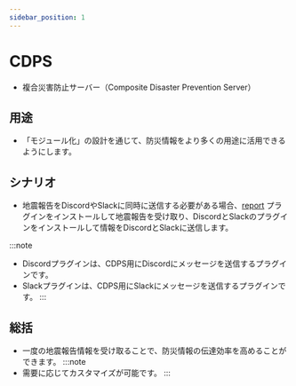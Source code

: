 ```yaml
---
sidebar_position: 1
---
```


# CDPS

- 複合災害防止サーバー（Composite Disaster Prevention Server）

## 用途

- 「モジュール化」の設計を通じて、防災情報をより多くの用途に活用できるようにします。

## シナリオ

- 地震報告をDiscordやSlackに同時に送信する必要がある場合、[report](https://github.com/ExpTechTW/CDPS/blob/master/docs/zh/user/plugins.md) プラグインをインストールして地震報告を受け取り、DiscordとSlackのプラグインをインストールして情報をDiscordとSlackに送信します。

:::note
- Discordプラグインは、CDPS用にDiscordにメッセージを送信するプラグインです。
- Slackプラグインは、CDPS用にSlackにメッセージを送信するプラグインです。
:::

## 総括
- 一度の地震報告情報を受け取ることで、防災情報の伝達効率を高めることができます。
:::note
- 需要に応じてカスタマイズが可能です。
:::